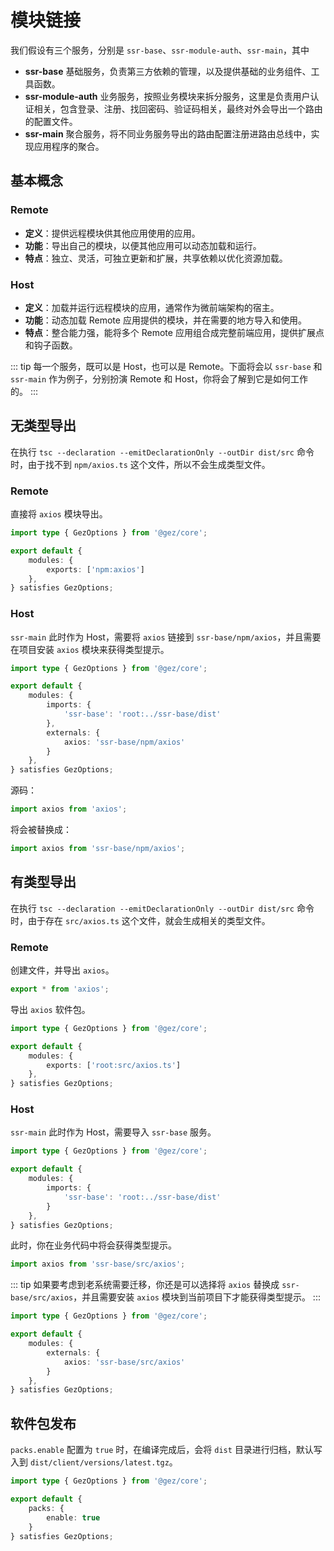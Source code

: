 # 模块链接
我们假设有三个服务，分别是 `ssr-base`、`ssr-module-auth`、`ssr-main`，其中
- **ssr-base** 基础服务，负责第三方依赖的管理，以及提供基础的业务组件、工具函数。
- **ssr-module-auth** 业务服务，按照业务模块来拆分服务，这里是负责用户认证相关，包含登录、注册、找回密码、验证码相关，最终对外会导出一个路由的配置文件。
- **ssr-main** 聚合服务，将不同业务服务导出的路由配置注册进路由总线中，实现应用程序的聚合。


## 基本概念
### Remote

* **定义**：提供远程模块供其他应用使用的应用。
* **功能**：导出自己的模块，以便其他应用可以动态加载和运行。
* **特点**：独立、灵活，可独立更新和扩展，共享依赖以优化资源加载。

### Host

* **定义**：加载并运行远程模块的应用，通常作为微前端架构的宿主。
* **功能**：动态加载 Remote 应用提供的模块，并在需要的地方导入和使用。
* **特点**：整合能力强，能将多个 Remote 应用组合成完整前端应用，提供扩展点和钩子函数。

::: tip
每一个服务，既可以是 Host，也可以是 Remote。下面将会以 `ssr-base` 和 `ssr-main` 作为例子，分别扮演 Remote 和 Host，你将会了解到它是如何工作的。
:::

## 无类型导出
在执行 `tsc --declaration --emitDeclarationOnly --outDir dist/src` 命令时，由于找不到 `npm/axios.ts` 这个文件，所以不会生成类型文件。
### Remote
直接将 `axios` 模块导出。
```ts title="ssr-base/src/entry.node.ts" {5}
import type { GezOptions } from '@gez/core';

export default {
    modules: {
        exports: ['npm:axios']
    },
} satisfies GezOptions;
```

### Host
`ssr-main` 此时作为 Host，需要将 `axios` 链接到 `ssr-base/npm/axios`，并且需要在项目安装 `axios` 模块来获得类型提示。
```ts title="ssr-main/src/entry.node.ts" {6,9}
import type { GezOptions } from '@gez/core';

export default {
    modules: {
        imports: {
            'ssr-base': 'root:../ssr-base/dist'
        },
        externals: {
            axios: 'ssr-base/npm/axios'
        }
    },
} satisfies GezOptions;
```
源码：
```ts
import axios from 'axios';
```
将会被替换成：
```ts
import axios from 'ssr-base/npm/axios';
```

## 有类型导出
在执行 `tsc --declaration --emitDeclarationOnly --outDir dist/src` 命令时，由于存在 `src/axios.ts` 这个文件，就会生成相关的类型文件。
### Remote
创建文件，并导出 `axios`。
```ts title="ssr-base/src/axios.ts"
export * from 'axios';
```
导出 `axios` 软件包。
```ts title="ssr-base/src/entry.node.ts" {5}
import type { GezOptions } from '@gez/core';

export default {
    modules: {
        exports: ['root:src/axios.ts']
    },
} satisfies GezOptions;
```

### Host
`ssr-main` 此时作为 Host，需要导入 `ssr-base` 服务。
```ts title="ssr-main/src/entry.node.ts" {6}
import type { GezOptions } from '@gez/core';

export default {
    modules: {
        imports: {
            'ssr-base': 'root:../ssr-base/dist'
        }
    },
} satisfies GezOptions;
```
此时，你在业务代码中将会获得类型提示。
```ts title="ssr-main/src/app.ts"
import axios from 'ssr-base/src/axios';
```

::: tip
如果要考虑到老系统需要迁移，你还是可以选择将 `axios` 替换成 `ssr-base/src/axios`，并且需要安装 `axios` 模块到当前项目下才能获得类型提示。
:::

```ts title="ssr-main/src/entry.node.ts" {6}
import type { GezOptions } from '@gez/core';

export default {
    modules: {
        externals: {
            axios: 'ssr-base/src/axios'
        }
    },
} satisfies GezOptions;
```

## 软件包发布
`packs.enable` 配置为 `true` 时，在编译完成后，会将 `dist` 目录进行归档，默认写入到 `dist/client/versions/latest.tgz`。
```ts
import type { GezOptions } from '@gez/core';

export default {
    packs: {
        enable: true
    }
} satisfies GezOptions;
```
